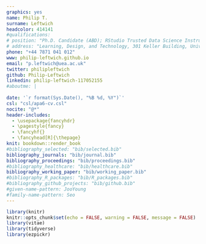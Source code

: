 ```yaml
---
graphics: yes
name: Philip T.
surname: Leftwich
headcolor: 414141
#qualifications: 
# position: "Ph.D. Candidate (ABD); RStudio Trusted Data Science Instructor"
# address: "Learning, Design, and Technology, 301 Keller Building, University Park, PA 16802, USA"
phone: "+44 7871 041 012"
www: philip-leftwich.github.io
email: "p.leftwich@uea.ac.uk"
twitter: philipleftwich
github: Philip-Leftwich
linkedin: philip-leftwich-117052155
#aboutme: |
  
date: '`r format(Sys.Date(), "%B %d, %Y")`'
csl: "csl/apa6-cv.csl"
nocite: "@*"
header-includes:
  - \usepackage{fancyhdr}
  - \pagestyle{fancy}
  - \fancyhf{}
  - \fancyhead[R]{\thepage}
knit: bookdown::render_book
#bibliography_selected: "bib/selected.bib"
bibliography_journals: "bib/journal.bib"
bibliography_proceedings: "bib/proceedings.bib"
#bibliography_healthcare: "bib/healthcare.bib"
bibliography_working_paper: "bib/working_paper.bib"
#bibliography_R_packages: "bib/R_packages.bib"
#bibliography_github_projects: "bib/github.bib"
#given-name-pattern: JooYoung
#family-name-pattern: Seo
---
```


```r
library(knitr)
knitr::opts_chunk$set(echo = FALSE, warning = FALSE, message = FALSE)
library(vitae)
library(tidyverse)
library(ezpickr)
```
